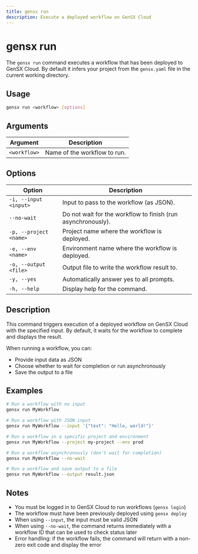 ```yaml
---
title: gensx run
description: Execute a deployed workflow on GenSX Cloud
---
```


# gensx run

The `gensx run` command executes a workflow that has been deployed to GenSX Cloud. By default it infers your project from the `gensx.yaml` file in the current working directory.

## Usage

```bash
gensx run <workflow> [options]
```

## Arguments

| Argument     | Description                  |
| ------------ | ---------------------------- |
| `<workflow>` | Name of the workflow to run. |

## Options

| Option                 | Description                                                  |
| ---------------------- | ------------------------------------------------------------ |
| `-i, --input <input>`  | Input to pass to the workflow (as JSON).                     |
| `--no-wait`            | Do not wait for the workflow to finish (run asynchronously). |
| `-p, --project <name>` | Project name where the workflow is deployed.                 |
| `-e, --env <name>`     | Environment name where the workflow is deployed.              |
| `-o, --output <file>`  | Output file to write the workflow result to.                 |
| `-y, --yes`           | Automatically answer yes to all prompts.                     |
| `-h, --help`           | Display help for the command.                                |

## Description

This command triggers execution of a deployed workflow on GenSX Cloud with the specified input. By default, it waits for the workflow to complete and displays the result.

When running a workflow, you can:

- Provide input data as JSON
- Choose whether to wait for completion or run asynchronously
- Save the output to a file

## Examples

```bash
# Run a workflow with no input
gensx run MyWorkflow

# Run a workflow with JSON input
gensx run MyWorkflow --input '{"text": "Hello, world!"}'

# Run a workflow in a specific project and environment
gensx run MyWorkflow --project my-project --env prod

# Run a workflow asynchronously (don't wait for completion)
gensx run MyWorkflow --no-wait

# Run a workflow and save output to a file
gensx run MyWorkflow --output result.json
```

## Notes

- You must be logged in to GenSX Cloud to run workflows (`gensx login`)
- The workflow must have been previously deployed using `gensx deploy`
- When using `--input`, the input must be valid JSON
- When using `--no-wait`, the command returns immediately with a workflow ID that can be used to check status later
- Error handling: if the workflow fails, the command will return with a non-zero exit code and display the error
